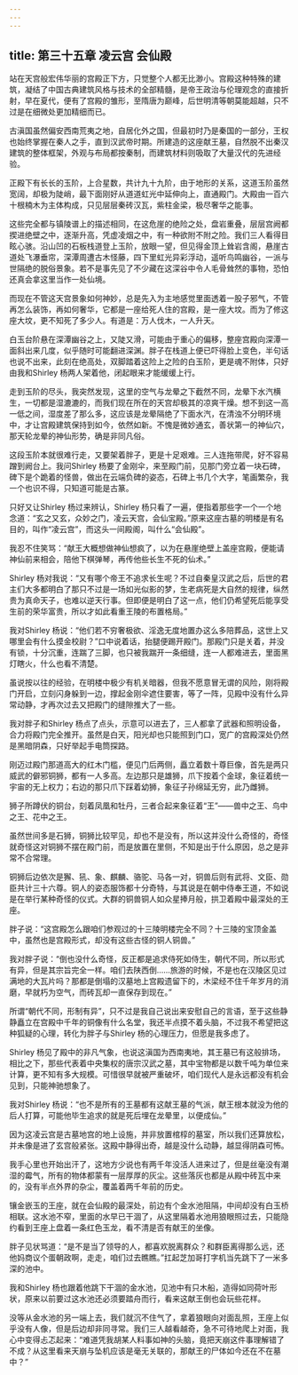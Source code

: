 ```yaml
---
---
---
```

title: 第三十五章 凌云宫 会仙殿
---




站在天宫般宏伟华丽的宫殿正下方，只觉整个人都无比渺小。宫殿这种特殊的建筑，凝结了中国古典建筑风格与技术的全部精髓，是帝王政治与伦理观念的直接折射，早在夏代，便有了宫殿的雏形，至隋唐为巅峰，后世明清等朝莫能超越，只不过是在细微处更加精细而已。

古滇国虽然偏安西南荒夷之地，自居化外之国，但最初时乃是秦国的一部分，王权也始终掌握在秦人之手，直到汉武帝时期。所建造的这座献王墓，自然脱不出秦汉建筑的整体框架，外观与布局都按秦制，而建筑材料则吸取了大量汉代的先进经验。

正殿下有长长的玉阶，上合星数，共计九十九阶，由于地形的关系，这道玉阶虽然宽阔，却极为陡峭，最下面刚好从道道虹光中延伸向上，直通殿门。大殿由一百六十根楠木为主体构成，只见层层秦砖汉瓦，紫柱金梁，极尽奢华之能事。

这些完全都与镇陵谱上的描述相同，在这危崖的绝险之处，盘岩重叠，层层宫阙都揳进绝壁之中，逐渐升高，凭虚凌烟之中，有一种欲附不附之险。我们三人看得目眩心骇。沿山凹的石板栈道登上玉阶，放眼一望，但见得金顶上耸岩含阁，悬崖古道处飞瀑垂帘，深潭周遭古木怪藤，四下里虹光异彩浮动，遥听鸟鸣幽谷，一派与世隔绝的脱俗景象。若不是事先见了不少藏在这深谷中令人毛骨耸然的事物，恐怕还真会拿这里当作一处仙境。

而现在不管这天宫景象如何神妙，总是先入为主地感觉里面透着一股子邪气，不管再怎么装饰，再如何奢华，它都是一座给死人住的宫殿，是一座大坟。而为了修这座大坟，更不知死了多少人。有道是：万人伐木，一人升天。

白玉台阶悬在深潭幽谷之上，又陡又滑，可能由于重心的偏移，整座宫殿向深潭一面斜出来几度，似乎随时可能翻进深渊。胖子在栈道上便已吓得脸上变色，半句话也说不出来，此刻在绝高处，双脚踏着这险上之险的白玉阶，更是魂不附体，只好由我和Shirley 杨两人架着他，闭起眼来才能缓缓上行。

走到玉阶的尽头，我突然发现，这里的空气与龙晕之下截然不同，龙晕下水汽横生，一切都是湿漉漉的，而我们现在所在的天宫却极其的凉爽干燥。想不到这一高一低之间，湿度差了那么多，这应该是龙晕隔绝了下面水汽，在清浊不分明环境中，才让宫殿建筑保持到如今，依然如新。不愧是微妙通玄，善状第一的神仙穴，那天轮龙晕的神仙形势，确是非同凡俗。

这段玉阶本就很难行走，又要架着胖子，更是十足艰难。三人连拖带爬，好不容易蹭到阙台上。我问Shirley 杨要了金刚伞，来至殿门前，见那门旁立着一块石碑，碑下是个跪着的怪兽，做出在云端负碑的姿态，石碑上书几个大字，笔画繁杂，我一个也识不得，只知道可能是古篆。

只好又让Shirley 杨过来辨认，Shirley 杨只看了一遍，便指着那些字一个一个地念道：“玄之又玄，众妙之门，凌云天宫，会仙宝殿。”原来这座古墓的明楼是有名目的，叫作“凌云宫”，而这头一间殿阁，叫什么“会仙殿”。

我忍不住笑骂：“献王大概想做神仙想疯了，以为在悬崖绝壁上盖座宫殿，便能请神仙前来相会，陪他下棋弹琴，再传他些长生不死的仙术。”

Shirley 杨对我说：“又有哪个帝王不追求长生呢？不过自秦皇汉武之后，后世的君主们大多都明白了那只不过是一场如光似影的梦，生老病死是大自然的规律，纵然贵为真命天子，也难以逆天行事。但即便是明白了这一点，他们仍希望死后能享受生前的荣华富贵，所以才如此看重王陵的布置格局。”

我对Shirley 杨说：“他们若不穷奢极欲、淫逸无度地置办这么多陪葬品，这世上又哪里会有什么摸金校尉？”口中说着话，抬腿便踢开殿门。那殿门只是关着，并没有锁，十分沉重，连踹了三脚，也只被我踹开一条细缝，连一人都难进去，里面黑灯瞎火，什么也看不清楚。

虽说按以往的经验，在明楼中极少有机关暗器，但我不愿意冒无谓的风险，刚将殿门开启，立刻闪身躲到一边，撑起金刚伞遮住要害，等了一阵，见殿中没有什么异常动静，才再次过去又把殿门的缝隙推大了一些。

我对胖子和Shirley 杨点了点头，示意可以进去了，三人都拿了武器和照明设备，合力将殿门完全推开。虽然是白天，阳光却也只能照到门口，宽广的宫殿深处仍然是黑暗阴森，只好举起手电筒探路。

刚迈过殿门那道高大的红木门槛，便见门后两侧，矗立着数十尊巨像，首先是两只威武的僻邪铜狮，都有一人多高。左边那只是雄狮，爪下按着个金球，象征着统一宇宙的无上权力；右边的那只爪下踩着幼狮，象征子孙绵延无穷，此乃雌狮。

狮子所蹲伏的铜台，刻着凤凰和牡丹，三者合起来象征着“王”——兽中之王、鸟中之王、花中之王。

虽然世间多是石狮，铜狮比较罕见，却也不是没有，所以这并没什么奇怪的，奇怪就奇怪这对铜狮不摆在殿门前，而是放置在里侧，不知是出于什么原因，总之是非常不合常理。

铜狮后边依次是獬、犼、象、麒麟、骆驼、马各一对，铜兽后则有武将、文臣、勋臣共计三十六尊。铜人的姿态服饰都十分奇特，与其说是在朝中侍奉王道，不如说是在举行某种奇怪的仪式。大群的铜兽铜人如众星捧月般，拱卫着殿中最深处的王座。

胖子说：“这宫殿怎么跟咱们参观过的十三陵明楼完全不同？十三陵的宝顶金盖中，虽然也是宫殿形式，却没有这些古怪的铜人铜兽。”

我对胖子说：“倒也没什么奇怪，反正都是追求侍死如侍生，朝代不同，所以形式有异，但是其宗旨完全一样。咱们去陕西倒……旅游的时候，不是也在汉陵区见过满地的大瓦片吗？那都是倒塌的汉墓地上宫殿遗留下的，木梁经不住千年岁月的消磨，早就朽为空气，而砖瓦却一直保存到现在。”

所谓“朝代不同，形制有异”，只不过是我自己说出来安慰自己的言语，至于这些静静矗立在宫殿中千年的铜像有什么名堂，我还半点摸不着头脑，不过我不希望把这种狐疑的心理，转化为胖子与Shirley 杨的心理压力，但愿是我多虑了。

Shirley 杨见了殿中的非凡气象，也说这滇国为西南夷地，其王墓已有这般排场，相比之下，那些代表着中央集权的唐宗汉武之墓，其中宝物都是以数千吨为单位来计算，更不知有多大规模。可惜很早就被严重破坏，咱们现代人是永远都没有机会见到，只能神驰想象了。

我对Shirley 杨说：“也不是所有的王墓都有这献王墓的气派，献王根本就没为他的后人打算，可能他毕生追求的就是死后埋在龙晕里，以便成仙。”

因为这凌云宫是古墓地宫的地上设施，并非放置棺椁的墓室，所以我们还算放松，并未像是进了玄宫般紧张。这殿中静得出奇，越是没什么动静，越显得阴森可怖。

我手心里也开始出汗了，这地方少说也有两千年没活人进来过了，但是丝毫没有潮湿的霉气，所有的物体都蒙有一层厚厚的灰尘。这些落灰也都是从殿中砖瓦中来的，没有半点外界的杂尘，覆盖着两千年前的历史。

镶金嵌玉的王座，就在会仙殿的最深处，前边有个金水池阻隔，中间却没有白玉桥相联。这水池不窄，里面的水早已干涸了，从这里隔着水池用狼眼照过去，只能隐约看到王座上盘着一条红色玉龙，看不清是否有献王的坐像。

胖子见状骂道：“是不是当了领导的人，都喜欢脱离群众？和群臣离得那么远，还他妈商议个蛋朝政啊，走走，咱们过去瞧瞧。”扛起芝加哥打字机当先跳下了一米多深的池中。

我和Shirley 杨也跟着他跳下干涸的金水池，见池中有只木船，造得如同荷叶形状，原来以前要过这水池还必须要踏舟而行，看来这献王倒也会玩些花样。

没等从金水池的另一端上去，我们就沉不住气了，拿着狼眼向对面乱照，王座上似乎没有人像，但是后边却非同寻常。我们三人越看越奇，急不可待地爬上对面，我心中变得忐忑起来：“难道凭我胡某人料事如神的头脑，竟把天崩这件事理解错了不成？从这里看来天崩与坠机应该是毫无关联的，那献王的尸体如今还在不在墓中？”